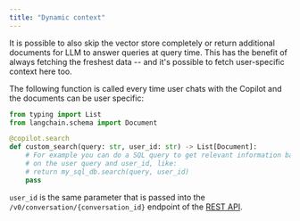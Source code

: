 ```yaml
---
title: "Dynamic context"
---
```


It is possible to also skip the vector store completely or return additional documents for LLM to answer queries at query time. This has the benefit of always fetching the freshest data -- and it's possible to fetch user-specific context here too.

The following function is called every time user chats with the Copilot and the documents can be user specific:

```python
from typing import List
from langchain.schema import Document

@copilot.search
def custom_search(query: str, user_id: str) -> List[Document]:
    # For example you can do a SQL query to get relevant information based 
    # on the user query and user_id, like:
    # return my_sql_db.search(query, user_id)
    pass
```

`user_id` is the same parameter that is passed into the `/v0/conversation/{conversation_id}` endpoint of the [REST API](/integrate/rest-api).

